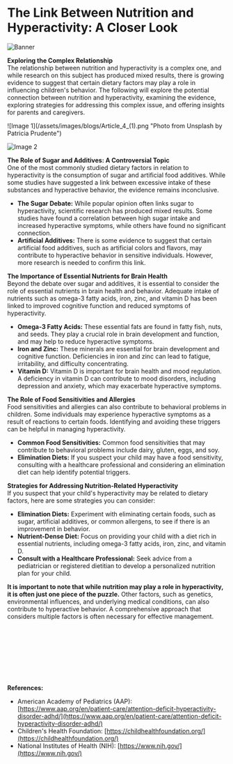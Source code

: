 # The Link Between Nutrition and Hyperactivity: A Closer Look

![Banner](/assets/images/blogs/Article_4.png "Photo from Unsplash by Element5 Digital")

**Exploring the Complex Relationship**<br/>
The relationship between nutrition and hyperactivity is a complex one, and while research on this subject has produced mixed results, there is growing evidence to suggest that certain dietary factors may play a role in influencing children's behavior.  The following will explore the potential connection between nutrition and hyperactivity, examining the evidence, exploring strategies for addressing this complex issue, and offering insights for parents and caregivers.

<div style={{
  width: '100%',
  display: 'grid',
}} className="grid-cols-1 md:grid-cols-2 gap-0 md:gap-5">
  ![Image 1](/assets/images/blogs/Article_4_(1).png "Photo from Unsplash by Patricia Prudente")

  ![Image 2](/assets/images/blogs/Article_4_(2).png "Photo from Unsplash by Allen Taylor")
</div>

**The Role of Sugar and Additives: A Controversial Topic**<br/>
One of the most commonly studied dietary factors in relation to hyperactivity is the consumption of sugar and artificial food additives. While some studies have suggested a link between excessive intake of these substances and hyperactive behavior, the evidence remains inconclusive.
- **The Sugar Debate:** While popular opinion often links sugar to hyperactivity, scientific research has produced mixed results. Some studies have found a correlation between high sugar intake and increased hyperactive symptoms, while others have found no significant connection.
- **Artificial Additives:** There is some evidence to suggest that certain artificial food additives, such as artificial colors and flavors, may contribute to hyperactive behavior in sensitive individuals. However, more research is needed to confirm this link.

**The Importance of Essential Nutrients for Brain Health**<br/>
Beyond the debate over sugar and additives, it is essential to consider the role of essential nutrients in brain health and behavior. Adequate intake of nutrients such as omega-3 fatty acids, iron, zinc, and vitamin D has been linked to improved cognitive function and reduced symptoms of hyperactivity.
- **Omega-3 Fatty Acids:** These essential fats are found in fatty fish, nuts, and seeds. They play a crucial role in brain development and function, and may help to reduce hyperactive symptoms.
- **Iron and Zinc:** These minerals are essential for brain development and cognitive function. Deficiencies in iron and zinc can lead to fatigue, irritability, and difficulty concentrating.
- **Vitamin D:** Vitamin D is important for brain health and mood regulation. A deficiency in vitamin D can contribute to mood disorders, including depression and anxiety, which may exacerbate hyperactive symptoms.

**The Role of Food Sensitivities and Allergies**<br/>
Food sensitivities and allergies can also contribute to behavioral problems in children. Some individuals may experience hyperactive symptoms as a result of reactions to certain foods. Identifying and avoiding these triggers can be helpful in managing hyperactivity.
- **Common Food Sensitivities:** Common food sensitivities that may contribute to behavioral problems include dairy, gluten, eggs, and soy.
- **Elimination Diets:** If you suspect your child may have a food sensitivity, consulting with a healthcare professional and considering an elimination diet can help identify potential triggers.

**Strategies for Addressing Nutrition-Related Hyperactivity**<br/>
If you suspect that your child's hyperactivity may be related to dietary factors, here are some strategies you can consider:
- **Elimination Diets:** Experiment with eliminating certain foods, such as sugar, artificial additives, or common allergens, to see if there is an improvement in behavior.
- **Nutrient-Dense Diet:** Focus on providing your child with a diet rich in essential nutrients, including omega-3 fatty acids, iron, zinc, and vitamin D.
- **Consult with a Healthcare Professional:** Seek advice from a pediatrician or registered dietitian to develop a personalized nutrition plan for your child.

**It is important to note that while nutrition may play a role in hyperactivity, it is often just one piece of the puzzle.** Other factors, such as genetics, environmental influences, and underlying medical conditions, can also contribute to hyperactive behavior. A comprehensive approach that considers multiple factors is often necessary for effective management.

<br/>
<br/>
<br/>
<br/>
<br/>
<br/>
<br/>

**References:**
- American Academy of Pediatrics (AAP): [https://www.aap.org/en/patient-care/attention-deficit-hyperactivity-disorder-adhd/](https://www.aap.org/en/patient-care/attention-deficit-hyperactivity-disorder-adhd/)
- Children's Health Foundation: [https://childhealthfoundation.org/](https://childhealthfoundation.org/)
- National Institutes of Health (NIH): [https://www.nih.gov/](https://www.nih.gov/)
